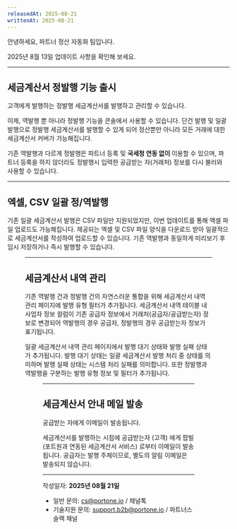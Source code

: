 ```yaml
---
releasedAt: 2025-08-21
writtenAt: 2025-08-21
---
```




안녕하세요, 파트너 정산 자동화 팀입니다.

2025년 8월 13일 업데이트 사항을 확인해 보세요.

---

## 세금계산서 정발행 기능 출시

고객에게 발행하는 정발행 세금계산서를 발행하고 관리할 수 있습니다.

이제, 역발행 뿐 아니라 정발행 기능을 콘솔에서 사용할 수 있습니다. 단건 발행 및 일괄 발행으로 정발행 세금계산서를 발행할 수 있게 되어 정산뿐만 아니라 모든 거래에 대한 세금계산서 커버가 가능해집니다.

기존 역발행과 다르게 정발행은 파트너 등록 및 <strong> 국세청 연동 없이 </strong> 이용할 수 있으며, 파트너 등록을 하지 않더라도 정발행시 입력한 공급받는 자(거래처) 정보를 다시 불러와 사용할 수 있습니다.

---

## 엑셀, CSV 일괄 정/역발행

기존 일괄 세금계산서 발행은 CSV 파일만 지원되었지만, 이번 업데이트를 통해 엑셀 파일 업로드도 가능해집니다. 제공되는 엑셀 및 CSV 파일 양식을 다운로드 받아 일괄적으로 세금계산서를 작성하여 업로드할 수 있습니다. 기존 역발행과 동일하게 미리보기 후 임시 저장하거나 즉시 발행할 수 있습니다.

<Figure src={gif} caption="" />

---

## 세금계산서 내역 관리

기존 역발행 건과 정발행 건의 자연스러운 통합을 위해 세금계산서 내역 관리 페이지에 발행 유형 필터가 추가됩니다. 세금계산서 내역 테이블 내 사업자 정보 컬럼이 기존 공급자 정보에서 거래처(공급자/공급받는자) 정보로 변경되어 역발행의 경우 공급자, 정발행의 경우 공급받는자 정보가 표기됩니다.

일괄 세금계산서 내역 관리 페이지에서 발행 대기 상태와 발행 실패 상태가 추가됩니다. 발행 대기 상태는 일괄 세금계산서 발행 처리 중 상태를 의미하며 발행 실패 상태는 시스템 처리 실패를 의미합니다. 또한 정발행과 역발행을 구분하는 발행 유형 정보 및 필터가 추가됩니다.

<Figure src={img2} caption="" />

---

## 세금계산서 안내 메일 발송

공급받는 자에게 이메일이 발송됩니다.

세금계산서를 발행하는 시점에 공급받는자 (고객) 에게 팝빌 (포트원과 연동된 세금계산서 서비스) 로부터 이메일이 발송됩니다. 공급자는 발행 주체이므로, 별도의 알림 이메일은 발송되지 않습니다.

---

작성일자: **2025년 08월 21일**

- 일반 문의: [cs@portone.io](mailto:cs@portone.io) / 채널톡
- 기술지원 문의: [support.b2b@portone.io](mailto:support.b2b@portone.io) / 파트너스 슬랙 채널
